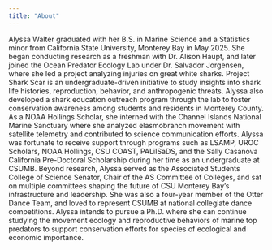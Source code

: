 ```yaml
---
title: "About"
---
```


Alyssa Walter graduated with her B.S. in Marine Science and a Statistics minor from California State University, Monterey Bay in May 2025. She began conducting research as a freshman with Dr. Alison Haupt, and later joined the Ocean Predator Ecology Lab under Dr. Salvador Jorgensen, where she led a project analyzing injuries on great white sharks. Project Shark Scar is an undergraduate-driven initiative to study insights into shark life histories, reproduction, behavior, and anthropogenic threats. Alyssa also developed a shark education outreach program through the lab to foster conservation awareness among students and residents in Monterey County. As a NOAA Hollings Scholar, she interned with the Channel Islands National Marine Sanctuary where she analyzed elasmobranch movement with satellite telemetry and contributed to science communication efforts. Alyssa was fortunate to receive support through programs such as LSAMP, UROC Scholars, NOAA Hollings, CSU COAST, PALiISaDS, and the Sally Casanova California Pre-Doctoral Scholarship during her time as an undergraduate at CSUMB.
Beyond research, Alyssa served as the Associated Students College of Science Senator, Chair of the AS Committee of Colleges, and sat on multiple committees shaping the future of CSU Monterey Bay’s infrastructure and leadership. She was also a four-year member of the Otter Dance Team, and loved to represent CSUMB at national collegiate dance competitions. 
Alyssa intends to pursue a Ph.D. where she can continue studying the movement ecology and reproductive behaviors of marine top predators to support conservation efforts for species of ecological and economic importance. 